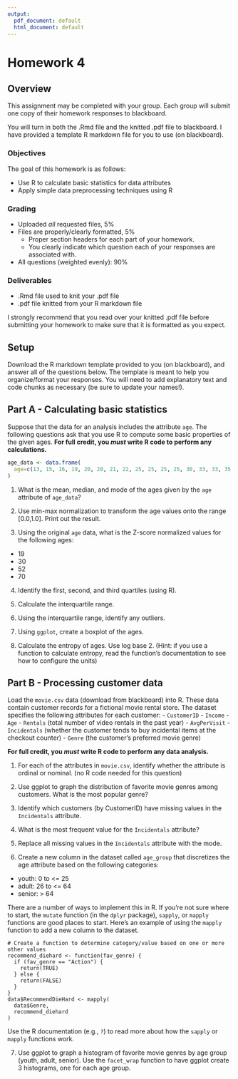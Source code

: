 ```yaml
---
output:
  pdf_document: default
  html_document: default
---
```


# Homework 4

## Overview

This assignment may be completed with your group.
Each group will submit one copy of their homework responses to blackboard.

You will turn in both the .Rmd file and the knitted .pdf file to blackboard.
I have provided a template R markdown file for you to use (on blackboard).

### Objectives

The goal of this homework is as follows:

- Use R to calculate basic statistics for data attributes
- Apply simple data preprocessing techniques using R

### Grading

- Uploaded _all_ requested files, 5%
- Files are properly/clearly formatted, 5%
  - Proper section headers for each part of your homework.
  - You clearly indicate which question each of your responses are associated with.
- All questions (weighted evenly): 90%

### Deliverables

- .Rmd file used to knit your .pdf file
- .pdf file knitted from your R markdown file

I strongly recommend that you read over your knitted .pdf file before submitting your homework to make sure that it is formatted as you expect.

## Setup

Download the R markdown template provided to you (on blackboard), and answer all of the questions below.
The template is meant to help you organize/format your responses.
You will need to add explanatory text and code chunks as necessary (be sure to update your names!).

## Part A - Calculating basic statistics

Suppose that the data for an analysis includes the attribute `age`.
The following questions ask that you use R to compute some basic properties of the given ages.
**For full credit, you _must_ write R code to perform any calculations.**

```r
age_data <- data.frame(
  age=c(13, 15, 16, 19, 20, 20, 21, 22, 25, 25, 25, 25, 30, 33, 33, 35, 35, 35, 36, 40, 45, 46, 52, 70)
)
```

1. What is the mean, median, and mode of the ages given by the `age` attribute of `age_data`?

2. Use min-max normalization to transform the age values onto the range [0.0,1.0].
   Print out the result.

3. Using the original `age` data, what is the Z-score normalized values for the following ages:
  - 19
  - 30
  - 52
  - 70

4. Identify the first, second, and third quartiles (using R).

5. Calculate the interquartile range.

6. Using the interquartile range, identify any outliers.

7. Using `ggplot`, create a boxplot of the ages.

8. Calculate the entropy of ages. Use log base 2. (Hint: if you use a function to calculate entropy, read the function's documentation to see how to configure the units)

## Part B - Processing customer data

Load the `movie.csv` data (download from blackboard) into R.
These data contain customer records for a fictional movie rental store.
The dataset specifies the following attributes for each customer:
- `CustomerID`
- `Income`
- `Age`
- `Rentals` (total number of video rentals in the past year)
- `AvgPerVisit`
- `Incidentals` (whether the customer tends to buy incidental items at the checkout counter)
- `Genre` (the customer's preferred movie genre)

**For full credit, you _must_ write R code to perform any data analysis.**

1. For each of the attributes in `movie.csv`, identify whether the attribute is ordinal or nominal. (no R code needed for this question)

2. Use ggplot to graph the distribution of favorite movie genres among customers. What is the most popular genre?

3. Identify which customers (by CustomerID) have missing values in the `Incidentals` attribute.

4. What is the most frequent value for the `Incidentals` attribute?

5. Replace all missing values in the `Incidentals` attribute with the mode.

6. Create a new column in the dataset called `age_group` that discretizes the age attribute based on the following categories:

  - youth: 0 to <= 25
  - adult: 26 to <= 64
  - senior: > 64

There are a number of ways to implement this in R.
If you're not sure where to start, the `mutate` function (in the `dplyr` package), `sapply`, or `mapply` functions are good places to start.
Here's an example of using the `mapply` function to add a new column to the dataset.

```
# Create a function to determine category/value based on one or more other values
recommend_diehard <- function(fav_genre) {
  if (fav_genre == "Action") {
    return(TRUE)
  } else {
    return(FALSE)
  }
}
data$RecommendDieHard <- mapply(
  data$Genre,
  recommend_diehard
)
```

Use the R documentation (e.g., `?`) to read more about how the `sapply` or `mapply` functions work.

7. Use ggplot to graph a histogram of favorite movie genres by age group (youth, adult, senior).
   Use the `facet_wrap` function to have ggplot create 3 histograms, one for each age group.



